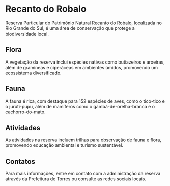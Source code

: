 # Recanto do Robalo

Reserva Particular do Patrimônio Natural Recanto do Robalo, localizada no Rio Grande do Sul, é uma área de conservação que protege a biodiversidade local.

## Flora

A vegetação da reserva inclui espécies nativas como butiazeiros e aroeiras, além de gramíneas e ciperáceas em ambientes úmidos, promovendo um ecossistema diversificado.

## Fauna

A fauna é rica, com destaque para 152 espécies de aves, como o tico-tico e o juruti-pupu, além de mamíferos como o gambá-de-orelha-branca e o cachorro-do-mato.

## Atividades

As atividades na reserva incluem trilhas para observação de fauna e flora, promovendo educação ambiental e turismo sustentável.

## Contatos

Para mais informações, entre em contato com a administração da reserva através da Prefeitura de Torres ou consulte as redes sociais locais.